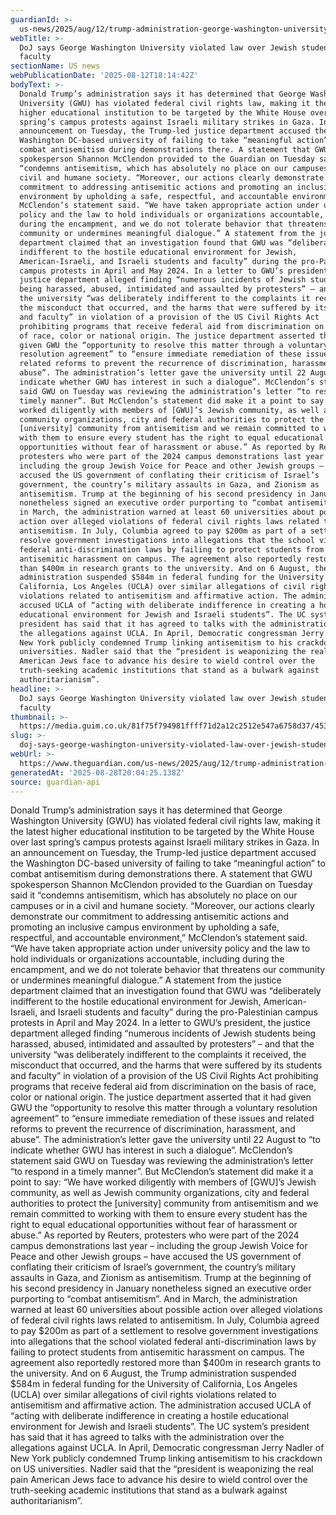 ```yaml
---
guardianId: >-
  us-news/2025/aug/12/trump-administration-george-washington-university-civil-rights-law
webTitle: >-
  DoJ says George Washington University violated law over Jewish students and
  faculty
sectionName: US news
webPublicationDate: '2025-08-12T18:14:42Z'
bodyText: >-
  Donald Trump’s administration says it has determined that George Washington
  University (GWU) has violated federal civil rights law, making it the latest
  higher educational institution to be targeted by the White House over last
  spring’s campus protests against Israeli military strikes in Gaza. In an
  announcement on Tuesday, the Trump-led justice department accused the
  Washington DC-based university of failing to take “meaningful action” to
  combat antisemitism during demonstrations there. A statement that GWU
  spokesperson Shannon McClendon provided to the Guardian on Tuesday said it
  “condemns antisemitism, which has absolutely no place on our campuses or in a
  civil and humane society. “Moreover, our actions clearly demonstrate our
  commitment to addressing antisemitic actions and promoting an inclusive campus
  environment by upholding a safe, respectful, and accountable environment,”
  McClendon’s statement said. “We have taken appropriate action under university
  policy and the law to hold individuals or organizations accountable, including
  during the encampment, and we do not tolerate behavior that threatens our
  community or undermines meaningful dialogue.” A statement from the justice
  department claimed that an investigation found that GWU was “deliberately
  indifferent to the hostile educational environment for Jewish,
  American-Israeli, and Israeli students and faculty” during the pro-Palestinian
  campus protests in April and May 2024. In a letter to GWU’s president, the
  justice department alleged finding “numerous incidents of Jewish students
  being harassed, abused, intimidated and assaulted by protesters” – and that
  the university “was deliberately indifferent to the complaints it received,
  the misconduct that occurred, and the harms that were suffered by its students
  and faculty” in violation of a provision of the US Civil Rights Act
  prohibiting programs that receive federal aid from discrimination on the basis
  of race, color or national origin. The justice department asserted that it had
  given GWU the “opportunity to resolve this matter through a voluntary
  resolution agreement” to “ensure immediate remediation of these issues and
  related reforms to prevent the recurrence of discrimination, harassment, and
  abuse”. The administration’s letter gave the university until 22 August to “to
  indicate whether GWU has interest in such a dialogue”. McClendon’s statement
  said GWU on Tuesday was reviewing the administration’s letter “to respond in a
  timely manner”. But McClendon’s statement did make it a point to say: “We have
  worked diligently with members of [GWU]’s Jewish community, as well as Jewish
  community organizations, city and federal authorities to protect the
  [university] community from antisemitism and we remain committed to working
  with them to ensure every student has the right to equal educational
  opportunities without fear of harassment or abuse.” As reported by Reuters,
  protesters who were part of the 2024 campus demonstrations last year –
  including the group Jewish Voice for Peace and other Jewish groups – have
  accused the US government of conflating their criticism of Israel’s
  government, the country’s military assaults in Gaza, and Zionism as
  antisemitism. Trump at the beginning of his second presidency in January
  nonetheless signed an executive order purporting to “combat antisemitism”. And
  in March, the administration warned at least 60 universities about possible
  action over alleged violations of federal civil rights laws related to
  antisemitism. In July, Columbia agreed to pay $200m as part of a settlement to
  resolve government investigations into allegations that the school violated
  federal anti-discrimination laws by failing to protect students from
  antisemitic harassment on campus. The agreement also reportedly restored more
  than $400m in research grants to the university. And on 6 August, the Trump
  administration suspended $584m in federal funding for the University of
  California, Los Angeles (UCLA) over similar allegations of civil rights
  violations related to antisemitism and affirmative action. The administration
  accused UCLA of “acting with deliberate indifference in creating a hostile
  educational environment for Jewish and Israeli students”. The UC system’s
  president has said that it has agreed to talks with the administration over
  the allegations against UCLA. In April, Democratic congressman Jerry Nadler of
  New York publicly condemned Trump linking antisemitism to his crackdown on US
  universities. Nadler said that the “president is weaponizing the real pain
  American Jews face to advance his desire to wield control over the
  truth-seeking academic institutions that stand as a bulwark against
  authoritarianism”.
headline: >-
  DoJ says George Washington University violated law over Jewish students and
  faculty
thumbnail: >-
  https://media.guim.co.uk/81f75f794981ffff71d2a12c2512e547a6758d37/453_0_4506_3607/500.jpg
slug: >-
  doj-says-george-washington-university-violated-law-over-jewish-students-and-faculty
webUrl: >-
  https://www.theguardian.com/us-news/2025/aug/12/trump-administration-george-washington-university-civil-rights-law
generatedAt: '2025-08-28T20:04:25.138Z'
source: guardian-api
---
```

Donald Trump’s administration says it has determined that George Washington University (GWU) has violated federal civil rights law, making it the latest higher educational institution to be targeted by the White House over last spring’s campus protests against Israeli military strikes in Gaza. In an announcement on Tuesday, the Trump-led justice department accused the Washington DC-based university of failing to take “meaningful action” to combat antisemitism during demonstrations there. A statement that GWU spokesperson Shannon McClendon provided to the Guardian on Tuesday said it “condemns antisemitism, which has absolutely no place on our campuses or in a civil and humane society. “Moreover, our actions clearly demonstrate our commitment to addressing antisemitic actions and promoting an inclusive campus environment by upholding a safe, respectful, and accountable environment,” McClendon’s statement said. “We have taken appropriate action under university policy and the law to hold individuals or organizations accountable, including during the encampment, and we do not tolerate behavior that threatens our community or undermines meaningful dialogue.” A statement from the justice department claimed that an investigation found that GWU was “deliberately indifferent to the hostile educational environment for Jewish, American-Israeli, and Israeli students and faculty” during the pro-Palestinian campus protests in April and May 2024. In a letter to GWU’s president, the justice department alleged finding “numerous incidents of Jewish students being harassed, abused, intimidated and assaulted by protesters” – and that the university “was deliberately indifferent to the complaints it received, the misconduct that occurred, and the harms that were suffered by its students and faculty” in violation of a provision of the US Civil Rights Act prohibiting programs that receive federal aid from discrimination on the basis of race, color or national origin. The justice department asserted that it had given GWU the “opportunity to resolve this matter through a voluntary resolution agreement” to “ensure immediate remediation of these issues and related reforms to prevent the recurrence of discrimination, harassment, and abuse”. The administration’s letter gave the university until 22 August to “to indicate whether GWU has interest in such a dialogue”. McClendon’s statement said GWU on Tuesday was reviewing the administration’s letter “to respond in a timely manner”. But McClendon’s statement did make it a point to say: “We have worked diligently with members of [GWU]’s Jewish community, as well as Jewish community organizations, city and federal authorities to protect the [university] community from antisemitism and we remain committed to working with them to ensure every student has the right to equal educational opportunities without fear of harassment or abuse.” As reported by Reuters, protesters who were part of the 2024 campus demonstrations last year – including the group Jewish Voice for Peace and other Jewish groups – have accused the US government of conflating their criticism of Israel’s government, the country’s military assaults in Gaza, and Zionism as antisemitism. Trump at the beginning of his second presidency in January nonetheless signed an executive order purporting to “combat antisemitism”. And in March, the administration warned at least 60 universities about possible action over alleged violations of federal civil rights laws related to antisemitism. In July, Columbia agreed to pay $200m as part of a settlement to resolve government investigations into allegations that the school violated federal anti-discrimination laws by failing to protect students from antisemitic harassment on campus. The agreement also reportedly restored more than $400m in research grants to the university. And on 6 August, the Trump administration suspended $584m in federal funding for the University of California, Los Angeles (UCLA) over similar allegations of civil rights violations related to antisemitism and affirmative action. The administration accused UCLA of “acting with deliberate indifference in creating a hostile educational environment for Jewish and Israeli students”. The UC system’s president has said that it has agreed to talks with the administration over the allegations against UCLA. In April, Democratic congressman Jerry Nadler of New York publicly condemned Trump linking antisemitism to his crackdown on US universities. Nadler said that the “president is weaponizing the real pain American Jews face to advance his desire to wield control over the truth-seeking academic institutions that stand as a bulwark against authoritarianism”.
